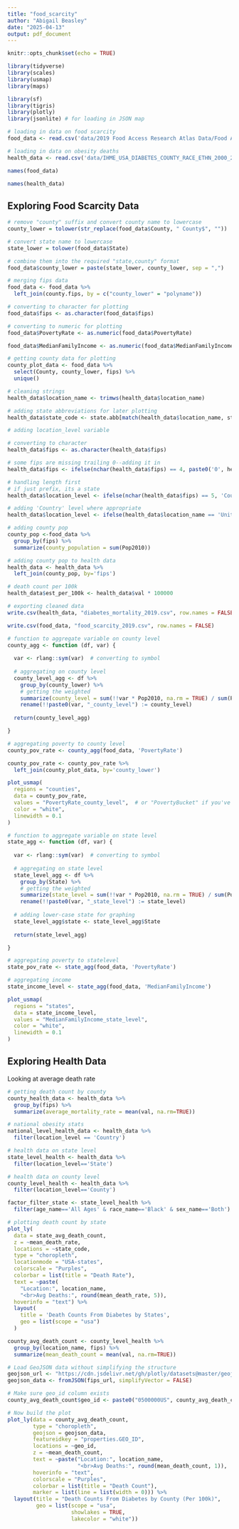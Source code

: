 ```yaml
---
title: "food_scarcity"
author: "Abigail Beasley"
date: "2025-04-13"
output: pdf_document
---
```


```r
knitr::opts_chunk$set(echo = TRUE)
```

```r
library(tidyverse)
library(scales)
library(usmap)
library(maps)

library(sf)
library(tigris)
library(plotly)
library(jsonlite) # for loading in JSON map
```

```r
# loading in data on food scarcity
food_data <- read.csv('data/2019 Food Access Research Atlas Data/Food Access Research Atlas.csv')

# loading in data on obesity deaths
health_data <- read.csv('data/IHME_USA_DIABETES_COUNTY_RACE_ETHN_2000_2019_BOTH/IHME_USA_DIABETES_COUNTY_RACE_ETHN_2000_2019_MX_2019_BOTH_Y2025M02D10.CSV')
```

```r
names(food_data)
```

```r
names(health_data)
```

## Exploring Food Scarcity Data

```r

# remove "county" suffix and convert county name to lowercase
county_lower = tolower(str_replace(food_data$County, " County$", ""))

# convert state name to lowercase
state_lower = tolower(food_data$State)

# combine them into the required "state,county" format
food_data$county_lower = paste(state_lower, county_lower, sep = ",")

# merging fips data
food_data <- food_data %>%
  left_join(county.fips, by = c("county_lower" = "polyname"))

# converting to character for plotting
food_data$fips <- as.character(food_data$fips)

# converting to numeric for plotting
food_data$PovertyRate <- as.numeric(food_data$PovertyRate)

food_data$MedianFamilyIncome <- as.numeric(food_data$MedianFamilyIncome)

# getting county data for plotting
county_plot_data <- food_data %>%
  select(County, county_lower, fips) %>%
  unique()

```

```r
# cleaning strings
health_data$location_name <- trimws(health_data$location_name)

# adding state abbreviations for later plotting
health_data$state_code <- state.abb[match(health_data$location_name, state.name)]

# adding location_level variable

# converting to character
health_data$fips <- as.character(health_data$fips)

# some fips are missing trailing 0--adding it in
health_data$fips <- ifelse(nchar(health_data$fips) == 4, paste0('0', health_data$fips), health_data$fips)

# handling length first
# if just prefix, its a state
health_data$location_level <- ifelse(nchar(health_data$fips) == 5, 'County', 'State')

# adding 'Country' level where appropriate
health_data$location_level <- ifelse(health_data$location_name == 'United States of America', 'Country', health_data$location_level)

```

```r
# adding county pop
county_pop <-food_data %>%
  group_by(fips) %>%
  summarize(county_population = sum(Pop2010))

# adding county pop to health data
health_data <- health_data %>%
  left_join(county_pop, by='fips')
```

```r

# death count per 100k
health_data$est_per_100k <- health_data$val * 100000

```

```r

# exporting cleaned data
write.csv(health_data, "diabetes_mortality_2019.csv", row.names = FALSE)

write.csv(food_data, "food_scarcity_2019.csv", row.names = FALSE)
```

```r
# function to aggregate variable on county level
county_agg <- function (df, var) {
  
  var <- rlang::sym(var)  # converting to symbol
  
  # aggregating on county level
  county_level_agg <- df %>%
    group_by(county_lower) %>%
    # getting the weighted 
    summarize(county_level = sum(!!var * Pop2010, na.rm = TRUE) / sum(Pop2010[!is.na(!!var)])) %>%
    rename(!!paste0(var, "_county_level") := county_level)
  
  return(county_level_agg)

}
```

```r
# aggregating poverty to county level
county_pov_rate <- county_agg(food_data, 'PovertyRate')

county_pov_rate <- county_pov_rate %>%
  left_join(county_plot_data, by='county_lower')
```

```r

plot_usmap(
  regions = "counties",
  data = county_pov_rate,
  values = "PovertyRate_county_level",  # or "PovertyBucket" if you've bucketed the data
  color = "white",
  linewidth = 0.1
)
```

```r

# function to aggregate variable on state level
state_agg <- function (df, var) {
  
  var <- rlang::sym(var)  # converting to symbol
  
  # aggregating on state level
  state_level_agg <- df %>%
    group_by(State) %>%
    # getting the weighted 
    summarize(state_level = sum(!!var * Pop2010, na.rm = TRUE) / sum(Pop2010[!is.na(!!var)])) %>%
    rename(!!paste0(var, "_state_level") := state_level)
  
  # adding lower-case state for graphing
  state_level_agg$state <- state_level_agg$State
  
  return(state_level_agg)

}
```

```r
# aggregating poverty to statelevel
state_pov_rate <- state_agg(food_data, 'PovertyRate')

# aggregating income
state_income_level <- state_agg(food_data, 'MedianFamilyIncome')
```

```r

plot_usmap(
  regions = "states",
  data = state_income_level,
  values = "MedianFamilyIncome_state_level",
  color = "white",
  linewidth = 0.1
)
```

## Exploring Health Data

Looking at average death rate 
```r
# getting death count by county
county_health_data <- health_data %>%
  group_by(fips) %>%
  summarize(average_mortality_rate = mean(val, na.rm=TRUE))

```

```r
# national obesity stats
national_level_health_data <- health_data %>%
  filter(location_level == 'Country')

# health data on state level
state_level_health <- health_data %>%
  filter(location_level=='State')

# health data on county level
county_level_health <- health_data %>%
  filter(location_level=='County')
```

```r
factor_filter_state <- state_level_health %>%
  filter(age_name=='All Ages' & race_name=='Black' & sex_name=='Both')
```

```r
# plotting death count by state
plot_ly(
  data = state_avg_death_count,
  z = ~mean_death_rate,
  locations = ~state_code,
  type = "choropleth",
  locationmode = "USA-states",
  colorscale = "Purples",
  colorbar = list(title = "Death Rate"),
  text = ~paste(
    "Location:", location_name,
    "<br>Avg Deaths:", round(mean_death_rate, 5)),
  hoverinfo = "text") %>%
  layout(
    title = 'Death Counts From Diabetes by States',
    geo = list(scope = "usa")
  )

```

```r
county_avg_death_count <- county_level_health %>%
  group_by(location_name, fips) %>%
  summarize(mean_death_count = mean(val, na.rm=TRUE))

```

```r
# Load GeoJSON data without simplifying the structure
geojson_url <- "https://cdn.jsdelivr.net/gh/plotly/datasets@master/geojson-counties-fips.json"
geojson_data <- fromJSON(fips_url, simplifyVector = FALSE)

# Make sure geo_id column exists
county_avg_death_count$geo_id <- paste0("0500000US", county_avg_death_count$fips)

# Now build the plot
plot_ly(data = county_avg_death_count,
        type = "choropleth",
        geojson = geojson_data,
        featureidkey = "properties.GEO_ID",
        locations = ~geo_id,
        z = ~mean_death_count,
        text = ~paste("Location:", location_name,
                      "<br>Avg Deaths:", round(mean_death_count, 1)),
        hoverinfo = "text",
        colorscale = "Purples",
        colorbar = list(title = "Death Count"),
        marker = list(line = list(width = 0))) %>%
  layout(title = "Death Counts From Diabetes by County (Per 100k)",
         geo = list(scope = "usa",
                    showlakes = TRUE,
                    lakecolor = "white"))


```